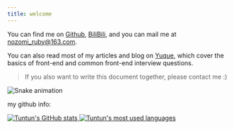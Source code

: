 ```yaml
---
title: welcome
---
```


You can find me on [Github](https://github.com/tuntun0609), [BiliBili](https://space.bilibili.com/47706697), and you can mail me at [nozomi_ruby@163.com](mailto:nozomi_ruby@163.com).

You can also read most of my articles and blog on [Yuque](https://www.yuque.com/webknowledge), which cover the basics of front-end and common front-end interview questions.

> If you also want to write this document together, please contact me :)

![Snake animation](https://github.com/tuntun0609/tuntun0609/blob/output/github-snake.gif?raw=true)

my github info:

<div className="repo-list">
	<a href="https://github.com/tuntun0609" className="repo-list-item">
		<img alt="Tuntun's GitHub stats" src="https://tun-github-readme-stats.vercel.app/api?username=tuntun0609" />
	</a>
	<a href="https://github.com/tuntun0609" className="repo-list-item">
		<img alt="Tuntun's most used languages" src="https://tun-github-readme-stats.vercel.app/api/top-langs/?username=tuntun0609&layout=compact&hide=html" />
	</a>
</div>

